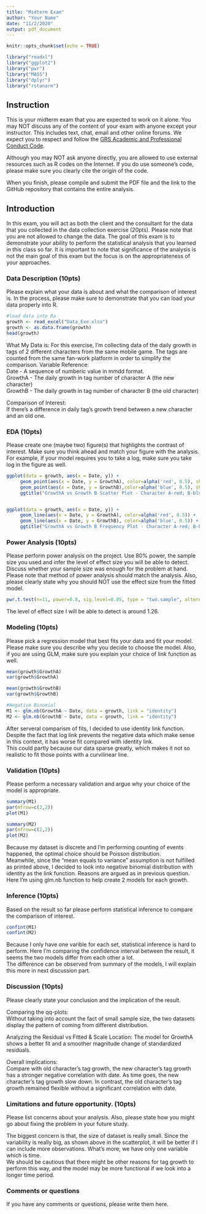 ```yaml
---
title: "Midterm Exam"
author: "Your Name"
date: "11/2/2020"
output: pdf_document
---
```


```r
knitr::opts_chunk$set(echo = TRUE)
```

```r
library("readxl")
library("ggplot2")
library("pwr")
library("MASS")
library("dplyr")
library("rstanarm")
```

## Instruction

This is your midterm exam that you are expected to work on it alone.  You may NOT  discuss any of the content of your exam with anyone except your instructor. This includes text, chat, email and other online forums.  We expect you to respect and follow the [GRS Academic and Professional Conduct Code](http://www.bu.edu/cas/files/2017/02/GRS-Academic-Conduct-Code-Final.pdf). 

Although you may NOT ask anyone directly, you are allowed to use external resources such as R codes on the Internet.  If you do use someone's code, please make sure you clearly cite the origin of the code.

When you finish, please compile and submit the PDF file and the link to the GitHub repository that contains the entire analysis.


## Introduction

In this exam, you will act as both the client and the consultant for the data that you collected in the data collection exercise (20pts).  Please note that you are not allowed to change the data.  The goal of this exam is to demonstrate your ability to perform the statistical analysis that you learned in this class so far.  It is important to note that significance of the analysis is not the main goal of this exam but the focus is on the appropriateness of your approaches.

### Data Description (10pts)

Please explain what your data is about and what the comparison of interest is.  In the process, please make sure to demonstrate that you can load your data properly into R.

```r
#load data into Ra
growth <- read_excel("Data_Exe.xlsx")
growth <- as.data.frame(growth)
head(growth)
```

What My Data is: 
For this exercise, I’m collecting data of the daily growth in tags of 2 different characters from the same mobile game. The tags are counted from the same fan-work platform in order to simplify the comparison.
Variable Reference:  
Date - A sequence of numberic value in mmdd format.  
GrowthA - The daily growth in tag number of character A (the new character)  
GrowthB - The daily growth in tag number of character B (the old character)  

Comparison of Interest:  
If there's a difference in daily tag's growth trend between a new character and an old one.  

### EDA (10pts)

Please create one (maybe two) figure(s) that highlights the contrast of interest.  Make sure you think ahead and match your figure with the analysis.  For example, if your model requires you to take a log, make sure you take log in the figure as well.

```r
ggplot(data = growth, aes(x = Date, y)) + 
     geom_point(aes(x = Date, y = GrowthA), color=alpha('red', 0.5), shape=18) + 
     geom_point(aes(x = Date, y = GrowthB),color=alpha('blue', 0.5), shape=23) +
     ggtitle("GrowthA vs Growth B Scatter Plot - Character A-red; B-blue")


ggplot(data = growth, aes(x = Date, y)) +
     geom_line(aes(x = Date, y = GrowthA), color=alpha('red', 0.5)) + 
     geom_line(aes(x = Date, y = GrowthB), color=alpha('blue', 0.5)) +
     ggtitle("GrowthA vs Growth B Frequency Plot - Character A-red; B-blue")
```



### Power Analysis (10pts)

Please perform power analysis on the project.  Use 80% power, the sample size you used and infer the level of effect size you will be able to detect.  Discuss whether your sample size was enough for the problem at hand.  Please note that method of power analysis should match the analysis.  Also, please clearly state why you should NOT use the effect size from the fitted model.

```r
pwr.t.test(n=11, power=0.8, sig.level=0.05, type = "two.sample", alternative="two.sided")
```
The level of effect size I will be able to detect is around 1.26.  


### Modeling (10pts)

Please pick a regression model that best fits your data and fit your model.  Please make sure you describe why you decide to choose the model. Also, if you are using GLM, make sure you explain your choice of link function as well.
```r
mean(growth$GrowthA)
var(growth$GrowthA)

mean(growth$GrowthB)
var(growth$GrowthB)

#Negative Binomial
M1 <- glm.nb(GrowthA ~ Date, data = growth, link = "identity")
M2 <- glm.nb(GrowthB ~ Date, data = growth, link = "identity")

```
After serveral comparism of fits, I decided to use identity link function.
Despite the fact that log link prevents the negative data which make sense in this context, it has worse fit compared with identity link.  
This could partly because our data sparse greatly, which makes it not so realistic to fit those points with a curvilinear line.  

### Validation (10pts)

Please perform a necessary validation and argue why your choice of the model is appropriate.  

```r
summary(M1)
par(mfrow=c(2,2))
plot(M1)

summary(M2)
par(mfrow=c(2,2))
plot(M2)
```
Because my dataset is discrete and I'm performing counting of events happened, the optimal choice should be Poisson distribution.  
Meanwhile, since the "mean equals to variance" assumption is not fulfilled as printed above, I decided to look into negative binomial distribution with identity as the link function. Reasons are argued as in previous question.  
Here I'm using glm.nb function to help create 2 models for each growth.  

### Inference (10pts)

Based on the result so far please perform statistical inference to compare the comparison of interest.

```r
confint(M1)
confint(M2)
```
Because I only have one varible for each set, statistical inference is hard to perform. Here I'm comparing the confidence interval between the result, it seems the two models differ from each other a lot.  
The difference can be observed from summary of the models, I will explain this more in next discussion part.

### Discussion (10pts)

Please clearly state your conclusion and the implication of the result.   

Comparing the qq-plots:  
  Without taking into account the fact of small sample size, the two datasets display the pattern of coming from different distribution.  
  
Analyzing the Residual vs Fitted & Scale Location:
  The model for GrowthA shows a better fit and a smoother magnitude change of standardized residuals.  
  
Overall implications:  
  Compare with old character's tag growth, the new character's tag growth has a stronger negative correlation with date. As time goes, the new character's tag growth slow down. In contrast, the old character's tag growth remained flexible without a significant correlation with date.  


### Limitations and future opportunity. (10pts)

Please list concerns about your analysis.  Also, please state how you might go about fixing the problem in your future study.

The biggest concern is that, the size of dataset is really small. Since the variability is really big, as shown above in the scatterplot, it will be better if I can include more observations. What's more, we have only one variable which is time.  
We should be cautious that there might be other reasons for tag growth to perform this way, and the model may be more functional if we look into a longer time period.

### Comments or questions
If you have any comments or questions, please write them here.

